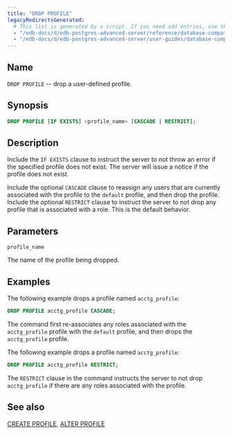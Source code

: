 ```yaml
---
title: "DROP PROFILE"
legacyRedirectsGenerated:
  # This list is generated by a script. If you need add entries, use the `legacyRedirects` key.
  - "/edb-docs/d/edb-postgres-advanced-server/reference/database-compatibility-for-oracle-developers-reference-guide/9.6/Database_Compatibility_for_Oracle_Developers_Reference_Guide.1.065.html"
  - "/edb-docs/d/edb-postgres-advanced-server/user-guides/database-compatibility-for-oracle-developers-guide/9.5/Database_Compatibility_for_Oracle_Developers_Guide.1.093.html"
---
```


<div id="drop_profile" class="registered_link"></div>

## Name

`DROP PROFILE` -- drop a user-defined profile.

## Synopsis

```sql
DROP PROFILE [IF EXISTS] <profile_name> [CASCADE | RESTRICT];
```

## Description

Include the `IF EXISTS` clause to instruct the server to not throw an error if the specified profile does not exist. The server will issue a notice if the profile does not exist.

Include the optional `CASCADE` clause to reassign any users that are currently associated with the profile to the `default` profile, and then drop the profile. Include the optional `RESTRICT` clause to instruct the server to not drop any profile that is associated with a role. This is the default behavior.

## Parameters

`profile_name`

 The name of the profile being dropped.

## Examples

The following example drops a profile named `acctg_profile`:

```sql
DROP PROFILE acctg_profile CASCADE;
```

The command first re-associates any roles associated with the `acctg_profile` profile with the `default` profile, and then drops the `acctg_profile` profile.

The following example drops a profile named `acctg_profile`:

```sql
DROP PROFILE acctg_profile RESTRICT;
```

The `RESTRICT` clause in the command instructs the server to not drop `acctg_profile` if there are any roles associated with the profile.

## See also

[CREATE PROFILE](29_create_profile/#create_profile), [ALTER PROFILE](05_alter_profile/#alter_profile)
